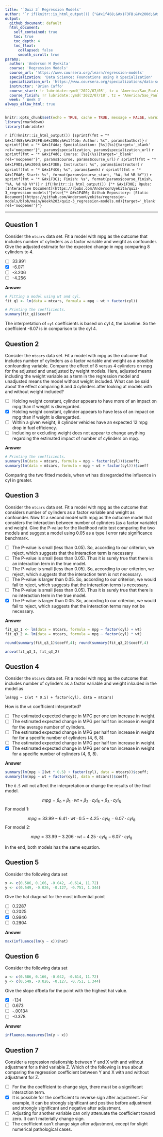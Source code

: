 ```yaml
---
title: '`Quiz 3` Regression Models'
author: '`r if(knitr::is_html_output()) {"&#x1f468;&#x1F3FB;&#x200d;&#x1f4bb; Anderson H Uyekita"} else {NULL}`'
output:
  github_document: default
  html_document:
    self_contained: true
    toc: true
    toc_depth: 4
    toc_float:
      collapsed: false
      smooth_scroll: true
params:
  author: 'Anderson H Uyekita'
  course: 'Regression Models'
  course_url: 'https://www.coursera.org/learn/regression-models'
  specialization: 'Data Science: Foundations using R Specialization'
  specialization_url: 'https://www.coursera.org/specializations/data-science-foundations-r'
  instructor: 'Brian Caffo'
  course_start: !r lubridate::ymd('2022/07/05', tz = 'America/Sao_Paulo')
  course_finish: !r lubridate::ymd('2022/07/18', tz = 'America/Sao_Paulo')
  week: ' Week 3'
always_allow_html: true
---
```


```r
knitr::opts_chunk$set(echo = TRUE, cache = TRUE, message = FALSE, warning = FALSE)
library(rmarkdown)
library(lubridate)
```

`r if(!knitr::is_html_output()) {sprintf(fmt = "* &#x1f468;&#x1F3FB;&#x200d;&#x1f4bb; Author: %s", params$author)}`
`r sprintf(fmt = "* &#x1f4da; Specialization: [%s](%s){target='_blank' rel='noopener'}", params$specialization, params$specialization_url)`
`r sprintf(fmt = "* &#x1f4d6; Course: [%s](%s){target='_blank' rel='noopener'}", params$course, params$course_url)`
    `r sprintf(fmt = "* &#x1F9D1;&#x200d;&#x1F3EB; Instructor: %s", params$instructor)`
`r sprintf(fmt = "* &#x1F4C6; %s", params$week)`
    `r sprintf(fmt = "* &#x1F6A6; Start: %s", format(params$course_start, "%A, %d %B %Y"))`
    `r sprintf(fmt = "* &#x1F3C1; Finish: %s", format(params$course_finish, "%A, %d %B %Y"))`
`r if(!knitr::is_html_output()) {"* &#x1F30E; Rpubs: [Interactive Document](https://rpubs.com/AndersonUyekita/quiz-3_regression-models)"}else{"* &#x1F4E6; Github Repository: [Static Document](https://github.com/AndersonUyekita/regression-models/blob/main/Week%203/quiz-3_regression-models.md){target='_blank' rel='noopener'}"}`

--------------------------------------------------------------------------------

## Question 1

Consider the `mtcars` data set. Fit a model with mpg as the outcome that includes number of cylinders as a factor variable and weight as confounder. Give the adjusted estimate for the expected change in mpg comparing 8 cylinders to 4.

- [ ] 33.991
- [x] -6.071
- [ ] -3.206
- [ ] -4.256

**Answer**

```r
# Fitting a model using wt and cyl.
fit_q1 <- lm(data = mtcars, formula = mpg ~ wt + factor(cyl))

# Printing the coefficients.
summary(fit_q1)$coeff
```

The interpretation of `cyl` coefficients is based on cyl 4, the baseline. So the coefficient -6.07 is in comparison to the cyl 4.

## Question 2

Consider the `mtcars` data set. Fit a model with mpg as the outcome that includes number of cylinders as a factor variable and weight as a possible confounding variable. Compare the effect of 8 versus 4 cylinders on mpg for the adjusted and unadjusted by weight models.  Here, adjusted means including the weight variable as a term in the regression model and unadjusted means the model without weight included. What can be said about the effect comparing 8 and 4 cylinders after looking at models with and without weight included?

- [ ] Holding weight constant, cylinder appears to have more of an impact on mpg than if weight is disregarded.
- [x] Holding weight constant, cylinder appears to have less of an impact on mpg than if weight is disregarded. 
- [ ] Within a given weight, 8 cylinder vehicles have an expected 12 mpg drop in fuel efficiency.
- [ ] Including or excluding weight does not appear to change anything regarding the estimated impact of number of cylinders on mpg.

**Answer**

```r
# Printing the coefficients.
summary(lm(data = mtcars, formula = mpg ~ factor(cyl)))$coeff;
summary(lm(data = mtcars, formula = mpg ~ wt + factor(cyl)))$coeff
```

Comparing the two fitted models, when wt has disregarded the influence in cyl in greater.

## Question 3

Consider the `mtcars` data set. Fit a model with mpg as the outcome that considers number of cylinders as a factor variable and weight as confounder. Now fit a second model with mpg as the outcome model that considers the interaction between number of cylinders (as a factor variable) and weight. Give the P-value for the likelihood ratio test comparing the two models and suggest a model using 0.05 as a type I error rate significance benchmark.

- [ ] The P-value is small (less than 0.05). So, according to our criterion, we reject, which suggests that the interaction term is necessary 
- [ ] The P-value is small (less than 0.05). Thus it is surely true that there is an interaction term in the true model.
- [ ] The P-value is small (less than 0.05). So, according to our criterion, we reject, which suggests that the interaction term is not necessary. 
- [ ] The P-value is larger than 0.05. So, according to our criterion, we would fail to reject, which suggests that the interaction terms is necessary.
- [ ] The P-value is small (less than 0.05). Thus it is surely true that there is no interaction term in the true model.
- [x] The P-value is larger than 0.05. So, according to our criterion, we would fail to reject, which suggests that the interaction terms may not be necessary.

**Answer**

```r
fit_q3_1 <- lm(data = mtcars, formula = mpg ~ factor(cyl) + wt)
fit_q3_2 <- lm(data = mtcars, formula = mpg ~ factor(cyl) * wt)

round(summary(fit_q3_1)$coeff,4); round(summary(fit_q3_2)$coeff,4)

anova(fit_q3_1, fit_q3_2)
```

## Question 4

Consider the `mtcars` data set. Fit a model with mpg as the outcome that includes number of cylinders as a factor variable and weight inlcuded in the model as

```
lm(mpg ~ I(wt * 0.5) + factor(cyl), data = mtcars)
```

How is the `wt` coefficient interpretted?

- [ ] The estimated expected change in MPG per one ton increase in weight.
- [ ] The estimated expected change in MPG per half ton increase in weight for the average number of cylinders.
- [ ] The estimated expected change in MPG per half ton increase in weight for for a specific number of cylinders (4, 6, 8).
- [ ] The estimated expected change in MPG per half ton increase in weight.
- [x] The estimated expected change in MPG per one ton increase in weight for a specific number of cylinders (4, 6, 8).

**Answer**

```r
summary(lm(mpg ~ I(wt * 0.5) + factor(cyl), data = mtcars))$coeff;
summary(lm(mpg ~ wt + factor(cyl), data = mtcars))$coeff;
```

The `0.5` will not affect the interpretation or change the results of the final model.

$$mpg = \beta_0 + \beta_1 \cdot wt + \beta_2 \cdot cyl_6 + \beta_3 \cdot cyl_8$$
For model 1:

$$mpg = 33.99 -6.41 \cdot wt \cdot 0.5 -4.25 \cdot cyl_6 -6.07 \cdot cyl_8$$
For model 2:

$$mpg = 33.99 -3.206 \cdot wt -4.25 \cdot cyl_6 -6.07 \cdot cyl_8$$

In the end, both models has the same equation.

## Question 5

Consider the following data set

```r
x <- c(0.586, 0.166, -0.042, -0.614, 11.72)
y <- c(0.549, -0.026, -0.127, -0.751, 1.344)
```

Give the hat diagonal for the most influential point

- [ ] 0.2287
- [ ] 0.2025
- [x] 0.9946
- [ ] 0.2804

**Answer**

```r
max(influence(lm(y ~ x))$hat)
```

## Question 6

Consider the following data set

```r
x <- c(0.586, 0.166, -0.042, -0.614, 11.72)
y <- c(0.549, -0.026, -0.127, -0.751, 1.344)
```

Give the slope dfbeta for the point with the highest hat value.

- [x] -134
- [ ] 0.673
- [ ] -.00134
- [ ] -0.378

**Answer**

```r
influence.measures(lm(y ~ x))
```

## Question 7

Consider a regression relationship between Y and X with and without adjustment for a third variable Z. Which of the following is true about comparing the regression coefficient between Y and X with and without adjustment for Z.

- [ ] For the the coefficient to change sign, there must be a significant interaction term.
- [x] It is possible for the coefficient to reverse sign after adjustment. For example, it can be strongly significant and positive before adjustment and strongly significant and negative after adjustment.
- [ ] Adjusting for another variable can only attenuate the coefficient toward zero. It can't materially change sign.
- [ ] The coefficient can't change sign after adjustment, except for slight numerical pathological cases. 

